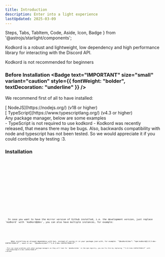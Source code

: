 ```yaml
---
title: Introduction
description: Enter into a light experience
lastUpdated: 2025-03-09
---
```


  Steps, Tabs, TabItem, Code, Aside, Icon, Badge
} from '@astrojs/starlight/components';

Kodkord is a robust and lightweight, low dependency and high performance library for interacting with the Discord API.

<Aside type="caution">Kodkord is not recommended for beginners</Aside>

### Before Installation <Badge text="IMPORTANT" size="small" variant="caution" style={{ fontWeight: "bolder", textDecoration: "underline" }} />
We recommend first of all to have installed:
<div class="div-before-installation">
  <Icon name="right-caret" label=">" class="display-inline" />[<Icon name="node" class="display-inline" /> NodeJS](https://nodejs.org/) (v18 or higher)
</div>
<div class="div-before-installation">
  <Icon name="right-caret" label=">" class="display-inline" />[<Icon name="seti:typescript" class="display-inline" /> TypeScript](https://www.typescriptlang.org/) (v4.3 or higher) <Badge variant="tip" text="OPTIONAL USE"/>
</div>
<div class="div-before-installation">
  <Icon name="right-caret" label=">" class="display-inline" /> Any package manager, below are some examples
</div>

<Aside type="note">
- TypeScript is not required to use kodkord <tr/>
- Kodkord was recently released, that means there may be bugs. Also, backwards compatibility with node and typescript has not been tested. So we would appreciate it if you could contribute by testing :3.
</Aside>

### Installation

<Tabs syncKey="pkg">
  <TabItem label="Bun" icon="bun">
    <Code code=" bun add kodkord" lang="sh" frame="terminal" class="JetBrains-Mono-Semibold" />
  </TabItem>

  <TabItem label="npm" icon="seti:npm">
    <Code code=" npm i kodkord" lang="sh" frame="terminal" class="JetBrains-Mono-Semibold" />
  </TabItem>

  <TabItem label="pnpm" icon="pnpm">
    <Code code="pnpm i kodkord" lang="sh" frame="terminal" class="JetBrains-Mono-Semibold" />
  </TabItem>

  <TabItem label="Yarn" icon="seti:yarn">
    <Code code="yarn add kodkord" lang="sh" frame="terminal" class="JetBrains-Mono-Semibold" />
  </TabItem>
</Tabs>

<Aside type="tip">
  In case you want to have the mirror version of Github installed, i.e. the development version, just replace `kodkord` with `kodkord@dev`, you can also have multiple instances, for example:
  
<Tabs syncKey="pkg">
  <TabItem label="Bun" icon="bun">
    <Code code=" bun add @kodkord/stable@npm:kodkord" lang="sh" frame="terminal" class="JetBrains-Mono-Semibold" title="Stable"/>
    <Code code=" bun add @kodkord/dev@npm:kodkord@dev" lang="sh" frame="terminal" class="JetBrains-Mono-Semibold" title="Dev"/>
    <Aside type="caution">
      When installing an aliased dependency with bun, instead of saving it in your package.json with, for example: `“@kodkord/dev”: “npm:kodkord@1.0.3-dev-13076173580.0”`, save it as: `“@kodkord/dev”:“^1.0.3-dev-13076173580.0”`.

      This can cause problems with other package managers as they will look for `@kodkord/dev` in the npm registry, you can fix this by replacing `“^1.0.3-dev-13076173580.0”` with `“npm:kodkord@1.0.3-dev-13076173580.0”`.
    </Aside>
  </TabItem>

  <TabItem label="npm" icon="seti:npm">
    <Code code=" npm i @kodkord/stable@npm:kodkord" lang="sh" frame="terminal" class="JetBrains-Mono-Semibold" title="Stable"/>
    <Code code=" npm i @kodkord/dev@npm:kodkord@dev" lang="sh" frame="terminal" class="JetBrains-Mono-Semibold" title="Dev"/>
  </TabItem>

  <TabItem label="pnpm" icon="pnpm">
    <Code code="pnpm i @kodkord/stable@npm:kodkord" lang="sh" frame="terminal" class="JetBrains-Mono-Semibold" title="Stable"/>
    <Code code="pnpm i @kodkord/dev@npm:kodkord@dev" lang="sh" frame="terminal" class="JetBrains-Mono-Semibold" title="Dev"/>
  </TabItem>

  <TabItem label="Yarn" icon="seti:yarn">
    <Code code="yarn add @kodkord/stable@npm:kodkord" lang="sh" frame="terminal" class="JetBrains-Mono-Semibold" title="Stable"/>
    <Code code="yarn add @kodkord/dev@npm:kodkord@dev" lang="sh" frame="terminal" class="JetBrains-Mono-Semibold" title="Dev"/>
  </TabItem>
</Tabs>
</Aside>
